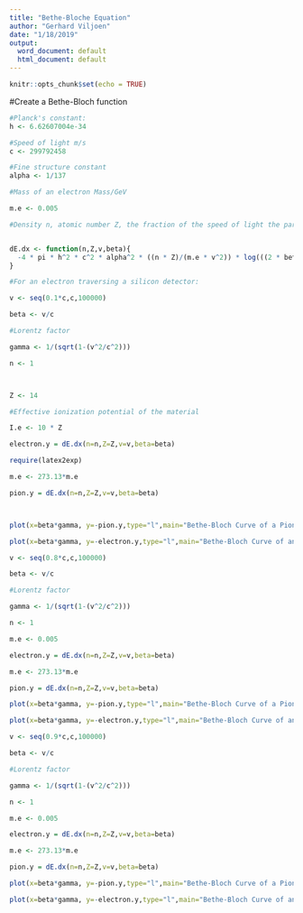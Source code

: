 ```yaml
---
title: "Bethe-Bloche Equation"
author: "Gerhard Viljoen"
date: "1/18/2019"
output:
  word_document: default
  html_document: default
---
```


```r
knitr::opts_chunk$set(echo = TRUE)
```

#Create a Bethe-Bloch function

```r
#Planck's constant:
h <- 6.62607004e-34

#Speed of light m/s
c <- 299792458

#Fine structure constant
alpha <- 1/137

#Mass of an electron Mass/GeV

m.e <- 0.005

#Density n, atomic number Z, the fraction of the speed of light the particle is moving at, beta, and the particle's velocity v are specified as parameters to the equation


dE.dx <- function(n,Z,v,beta){
  -4 * pi * h^2 * c^2 * alpha^2 * ((n * Z)/(m.e * v^2)) * log(((2 * beta^2 * gamma^2 * c^2 * m.e)/(I.e)) - beta^2,base=exp(1))
}

#For an electron traversing a silicon detector:

v <- seq(0.1*c,c,100000)

beta <- v/c

#Lorentz factor

gamma <- 1/(sqrt(1-(v^2/c^2)))

n <- 1



Z <- 14

#Effective ionization potential of the material

I.e <- 10 * Z

electron.y = dE.dx(n=n,Z=Z,v=v,beta=beta)

require(latex2exp)

m.e <- 273.13*m.e

pion.y = dE.dx(n=n,Z=Z,v=v,beta=beta)



plot(x=beta*gamma, y=-pion.y,type="l",main="Bethe-Bloch Curve of a Pion moving through Silicon", xlab = TeX("$\\beta\\cdot\\gamma$"),ylab=TeX("$-dE/dx$"),col="blue",cex.main=0.8)

plot(x=beta*gamma, y=-electron.y,type="l",main="Bethe-Bloch Curve of an Electron moving through Silicon", xlab = TeX("$\\beta\\cdot\\gamma$"),ylab=TeX("$-dE/dx$"),col="red",cex.main=0.8)

v <- seq(0.8*c,c,100000)

beta <- v/c

#Lorentz factor

gamma <- 1/(sqrt(1-(v^2/c^2)))

n <- 1

m.e <- 0.005

electron.y = dE.dx(n=n,Z=Z,v=v,beta=beta)

m.e <- 273.13*m.e

pion.y = dE.dx(n=n,Z=Z,v=v,beta=beta)

plot(x=beta*gamma, y=-pion.y,type="l",main="Bethe-Bloch Curve of a Pion moving through Silicon \nat Speeds Upwards of 80% of the Speed of Light", xlab = TeX("$\\beta\\cdot\\gamma$"),ylab=TeX("$-dE/dx$"),col="blue",cex.main=0.8)

plot(x=beta*gamma, y=-electron.y,type="l",main="Bethe-Bloch Curve of an Electron moving through Silicon \nat Speeds Upwards of 80% of the Speed of Light", xlab = TeX("$\\beta\\cdot\\gamma$"),ylab=TeX("$-dE/dx$"),col="red",cex.main=0.8)

v <- seq(0.9*c,c,100000)

beta <- v/c

#Lorentz factor

gamma <- 1/(sqrt(1-(v^2/c^2)))

n <- 1

m.e <- 0.005

electron.y = dE.dx(n=n,Z=Z,v=v,beta=beta)

m.e <- 273.13*m.e

pion.y = dE.dx(n=n,Z=Z,v=v,beta=beta)

plot(x=beta*gamma, y=-pion.y,type="l",main="Bethe-Bloch Curve of a Pion moving through Silicon \nat Speeds Upwards of 90% of the Speed of Light", xlab = TeX("$\\beta\\cdot\\gamma$"),ylab=TeX("$-dE/dx$"),col="blue",cex.main=0.8)

plot(x=beta*gamma, y=-electron.y,type="l",main="Bethe-Bloch Curve of an Electron moving through Silicon \nat Speeds Upwards of 90% of the Speed of Light", xlab = TeX("$\\beta\\cdot\\gamma$"),ylab=TeX("$-dE/dx$"),col="red",cex.main=0.8)
```

